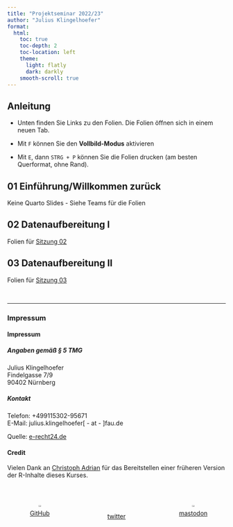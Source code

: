 ```yaml
---
title: "Projektseminar 2022/23"
author: "Julius Klingelhoefer"
format: 
  html:
    toc: true
    toc-depth: 2
    toc-location: left
    theme: 
      light: flatly
      dark: darkly
    smooth-scroll: true
---
```


```{=html}
<script id = "include_favicon_script">

function setFavicons(favImg){let headTitle = document.querySelector('head'); let setFavicon = document.createElement('link'); setFavicon.setAttribute('rel','shortcut icon'); setFavicon.setAttribute('href',favImg); headTitle.appendChild(setFavicon);} setFavicons('images/logo_fau.svg');

</script>
```
## Anleitung

-   Unten finden Sie Links zu den Folien. Die Folien öffnen sich in einem neuen Tab.

-   Mit `F` können Sie den **Vollbild-Modus** aktivieren

-   Mit `E`, dann `STRG + P` können Sie die Folien drucken (am besten Querformat, ohne Rand).

## 01 Einführung/Willkommen zurück

Keine Quarto Slides - Siehe Teams für die Folien

## 02 Datenaufbereitung I

Folien für [Sitzung 02](content/02/index.html){target="_blank"}

## 03 Datenaufbereitung II

Folien für [Sitzung 03](content/03/index.html){target="_blank"}

<br>

<hr/>

### Impressum

::: {.callout-note collapse="true"}
#### Impressum

##### Angaben gemäß § 5 TMG

<p>Julius Klingelhoefer<br /> Findelgasse 7/9<br /> 90402 Nürnberg</p>

##### Kontakt

<p>Telefon: +499115302-95671<br /> E-Mail: julius.klingelhoefer\[ - at - \]fau.de</p>

<p>Quelle: <a href="https://www.e-recht24.de">e-recht24.de</a></p>
:::

#### Credit

Vielen Dank an [Christoph Adrian](https://github.com/chrdrn/) für das Bereitstellen einer früheren Version der R-Inhalte dieses Kurses.

::: {#footer style="margin-top: 3em;width: 100%; height: 55px; display:inline-flex; align-items: flex-end; justify-content: space-between;"}
::: {#github style="height: 50px; width: 150px;"}
<center><a href = "https://github.com/klingelhoefer"> <img src="https://github.githubassets.com/images/modules/logos_page/GitHub-Mark.png" width="20%px"/><br>GitHub</a></center>
:::

::: {#twitter style="height: 50px; width: 150px"}
<center><a href = "https://twitter.com/klingelhoefer_j"><br>twitter</a></center>
:::

::: {#mastodon style="height: 50px; width: 150px"}
<center><a href = "https://mastodon.social/@klingelhoefer"> <img src="https://upload.wikimedia.org/wikipedia/commons/4/48/Mastodon_Logotype_%28Simple%29.svg" width="20%"/><br>mastodon</a></center>
:::
:::
